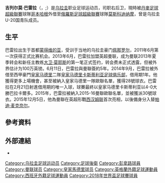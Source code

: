 {{noteTA
|G1=Football
|G2=MUFC
|G3=南美球會
|G4=EPL
|1=zh-hans:吉列尔莫;  zh-hk:基利爾姆;
|2=zh-hans:巴雷拉;  zh-hk:華利拿;
|3=zh-hans:蒙得维的亚;zh-hk:蒙特維多;
}}
{{Infobox football biography
| playername = 吉列尔莫·巴雷拉<br>''Guillermo Varela''
| image = Guillermo Varela 2021.jpg
| fullname = Guillermo Varela Olivera
| dateofbirth = {{birth date and age|1993|3|24}}
| cityofbirth = [[蒙得维的亚|蒙得维的亚]]
| countryofbirth = {{URU}}
| height = {{height|m=1.71}}
| currentclub = [[莫斯科迪纳摩足球俱乐部|莫斯科迪纳摩]]
| clubnumber = 2
| position = 右后卫
| youthyears1    = |youthclubs1 = [[佩那罗尔足球俱乐部|佩那罗尔]]
| years1         = 2010–2013 |clubs1 = [[佩那罗尔足球俱乐部|佩那罗尔]]                      |caps1 = 1  |goals1 = 0
| years2         = 2013–2017 |clubs2 = [[曼徹斯特聯足球俱樂部|曼聯]] |caps2 = 4  |goals2 = 0
| years3         = 2014–2015 |clubs3 = → [[皇家马德里卡斯蒂利亚足球俱乐部|皇馬B隊]] (外借) |caps3 = 33 |goals3 = 1
| years4         = 2016–2017 |clubs4 = → [[法蘭克福足球會|法蘭克福]] (外借)                |caps4 = 7  |goals4 = 0
| years5 = 2017–2018
| clubs5 = [[佩那罗尔足球俱乐部|佩那罗尔]]
| caps5 = 23
| goals5 = 0
| years6 = 2019–
| clubs6 = [[哥本哈根足球會|哥本哈根]]
| caps6 = 35
| goals6 = 0
| years7 = 2020–
| clubs7 = → [[莫斯科迪纳摩足球俱乐部|莫斯科迪纳摩]] (外借)
| caps7 = 0
| goals7 = 0
| nationalyears1 = 2012–2013
| nationalteam1 = {{le|Uruguay national under-20 football team||烏拉圭U20}}
| nationalcaps1 = 29
| nationalgoals1 = 0
| nationalyears2 = 2017–
| nationalteam2 = [[烏拉圭國家足球隊|烏拉圭]]
| nationalcaps2 = 5
| nationalgoals2 = 0
| pcupdate = 22 FEB 2015
| ntupdate = 4 SEP 2014
}}
{{Spanish name|Varela|Olivera}}
'''吉列尔莫·巴雷拉'''（{{lang-es|'''Guillermo Varela Olivera'''}}，{{IPA-es|ɡiˈʃermo βaˈɾela oliˈβeɾa|local}};{{bd|1993年|3月24日|||V}}）是[[乌拉圭|乌拉圭]]职业足球运动员，司职右后卫，現時被[[丹麥足球超級聯賽|丹麥足球超級聯賽]]球隊[[哥本哈根足球會|哥本哈根]]外借至[[俄羅斯足球超級聯賽|俄羅斯足球超級聯賽]]球隊[[莫斯科迪纳摩足球俱乐部|莫斯科迪纳摩]]，曾是乌拉圭U-20国青队成员。

==生平==
巴雷拉出生于首都[[蒙得维的亚|蒙得维的亚]]，受训于当地的乌拉圭豪门[[佩那罗尔足球俱乐部|佩那罗尔]]，2011年6月第一次获得正式比赛机会。2013年6月，巴雷拉加盟英超曼联，成为曼联2013年夏季转会和新任主教练[[大卫·莫耶斯|大卫·莫耶斯]]的第一笔正式签约，转会费未正式透露，但被外界估计为100万英镑。6月11日，巴雷拉與曼聯簽約5年。2014年9月，巴雷拉被外借至西甲豪門[[皇家马德里|皇家马德里]]二隊[[皇家马德里卡斯蒂利亚足球俱乐部|皇家马德里卡斯蒂利亚足球俱乐部]]，借用期1年。他獲得更多上場機會，甚至被納入皇家马德里一隊歐聯名單，獲得28號球衣。巴雷拉在2月21日射進借用期的唯一入球，球賽最終以皇家马德里卡斯蒂利亚以4-0大勝巴拉卡爾多。2015年，巴雷拉被納入2015-16曼聯歐聯名單，並被獲派30號球衣。2015年12月5日，他為曼聯在英超形戰[[西汉姆联足球俱乐部|西汉姆联]]首次亮相，以後備身分入替[[帕迪·麦克奈尔|帕迪·麦克奈尔]]。

==參考資料==
{{reflist}}

==外部連結==
*{{soccerbase|70369}}

{{2018年世界盃足球賽烏拉圭參賽名單}}

{{DEFAULTSORT:VARELA, Guillermo}}
[[Category:乌拉圭足球运动员|Category:乌拉圭足球运动员]]
[[Category:足球後衛|Category:足球後衛]]
[[Category:彭拿路球員|Category:彭拿路球員]]
[[Category:曼联球员|Category:曼联球员]]
[[Category:皇家馬德里球员|Category:皇家馬德里球员]]
[[Category:英格蘭外籍足球運動員|Category:英格蘭外籍足球運動員]]
[[Category:西班牙外籍足球運動員|Category:西班牙外籍足球運動員]]
[[Category:2018年世界盃足球賽球員|Category:2018年世界盃足球賽球員]]